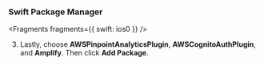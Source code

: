 ### Swift Package Manager


<Fragments fragments={{ swift: ios0 }} />

3. Lastly, choose **AWSPinpointAnalyticsPlugin**, **AWSCognitoAuthPlugin**, and **Amplify**. Then click **Add Package**.
